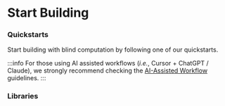 
# Start Building

### Quickstarts

Start building with blind computation by following one of our quickstarts.

:::info
For those using AI assisted workflows (*i.e.*, Cursor + ChatGPT / Claude), we strongly recommend checking the [AI-Assisted Workflow](/build/ai-assisted-workflow/overview) guidelines.
:::

<FeatureSection data={QuickStartFeatures} />

### Libraries

<FeatureSection data={Libraries} />
